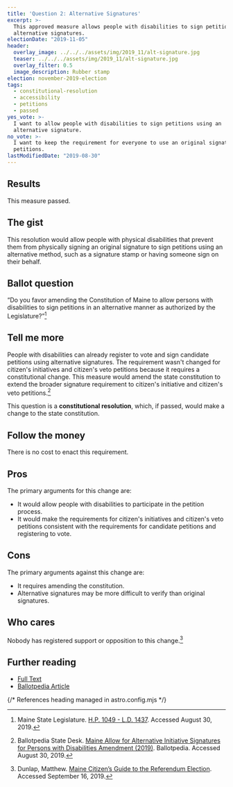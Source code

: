 ```yaml
---
title: 'Question 2: Alternative Signatures'
excerpt: >-
  This approved measure allows people with disabilities to sign petitions using
  alternative signatures.
electionDate: "2019-11-05"
header:
  overlay_image: ../../../assets/img/2019_11/alt-signature.jpg
  teaser: ../../../assets/img/2019_11/alt-signature.jpg
  overlay_filter: 0.5
  image_description: Rubber stamp
election: november-2019-election
tags:
  - constitutional-resolution
  - accessibility
  - petitions
  - passed
yes_vote: >-
  I want to allow people with disabilities to sign petitions using an
  alternative signature.
no_vote: >-
  I want to keep the requirement for everyone to use an original signature for
  petitions.
lastModifiedDate: "2019-08-30"
---
```


## Results

This measure passed.

## The gist

This resolution would allow people with physical disabilities that prevent them from physically signing an original signature to sign petitions using an alternative method, such as a signature stamp or having someone sign on their behalf.

## Ballot question

“Do you favor amending the Constitution of Maine to allow persons with disabilities to sign petitions in an alternative manner as authorized by the Legislature?”[^1]

<YesNoTable yesContent={frontmatter.yes_vote} noContent={frontmatter.no_vote} />

## Tell me more

People with disabilities can already register to vote and sign candidate petitions using alternative signatures. The requirement wasn't changed for citizen's initiatives and citizen's veto petitions because it requires a constitutional change. This measure would amend the state constitution to extend the broader signature requirement to citizen's initiative and citizen's veto petitions.[^2]

This question is a **constitutional resolution**, which, if passed, would make a change to the state constitution.

## Follow the money

There is no cost to enact this requirement.

## Pros

The primary arguments for this change are:

- It would allow people with disabilities to participate in the petition process.
- It would make the requirements for citizen's initiatives and citizen's veto petitions consistent with the requirements for candidate petitions and registering to vote.

## Cons

The primary arguments against this change are:

- It requires amending the constitution.
- Alternative signatures may be more difficult to verify than original signatures.

## Who cares

Nobody has registered support or opposition to this change.[^3]

## Further reading

- [Full Text](https://www.maine.gov/sos/cec/elec/upcoming/pdf/ld1437.pdf)
- [Ballotpedia Article](<https://ballotpedia.org/Maine_Allow_for_Alternative_Initiative_Signatures_for_Persons_with_Disabilities_Amendment_(2019)>)

{/* References heading managed in astro.config.mjs */}
[^1]: Maine State Legislature. [H.P. 1049 - L.D. 1437](https://www.maine.gov/sos/cec/elec/upcoming/pdf/ld1437.pdf). Accessed August 30, 2019.
[^2]: Ballotpedia State Desk. [Maine Allow for Alternative Initiative Signatures for Persons with Disabilities Amendment (2019)](<https://ballotpedia.org/Maine_Allow_for_Alternative_Initiative_Signatures_for_Persons_with_Disabilities_Amendment_(2019)>). Ballotpedia. Accessed August 30, 2019.
[^3]: Dunlap, Matthew. [Maine Citizen’s Guide to the Referendum Election](https://www.maine.gov/sos/cec/elec/upcoming/pdf/citizensguide19.pdf). Accessed September 16, 2019.
